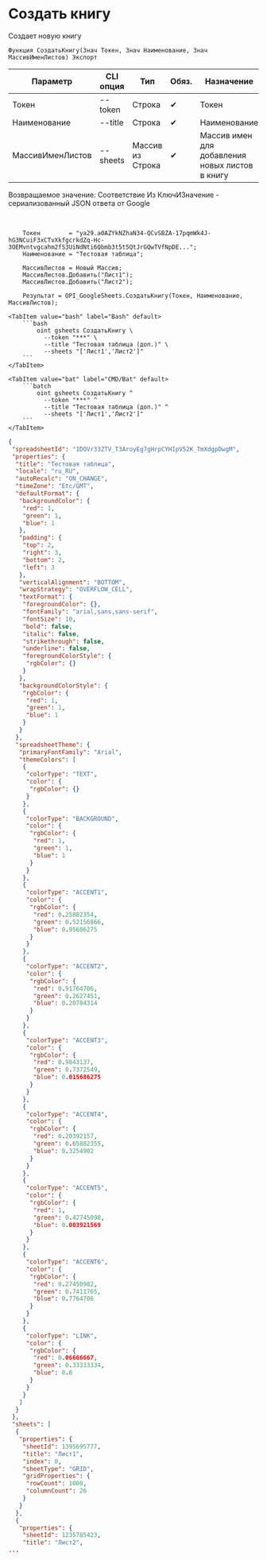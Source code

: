 ﻿---
sidebar_position: 1
description: Создать книгу и другие функции для работы с Google Sheets в Открытом пакете интеграций - бесплатной open-source библиотеке интеграций для 1С:Предприятие 8, OneScript и CLI
keywords: [1C, 1С, 1С:Предприятие, 1С:Предприятие 8.3, API, Интеграция, Сервисы, Обмен, OneScript, CLI, Google Sheets]
---


# Создать книгу
 Создает новую книгу



`Функция СоздатьКнигу(Знач Токен, Знач Наименование, Знач МассивИменЛистов) Экспорт`

  | Параметр | CLI опция | Тип | Обяз. | Назначение |
  |-|-|-|-|-|
  | Токен | --token | Строка | &#x2714; | Токен |
  | Наименование | --title | Строка | &#x2714; | Наименование |
  | МассивИменЛистов | --sheets | Массив из Строка | &#x2714; | Массив имен для добавления новых листов в книгу |

  
  Возвращаемое значение:   Соответствие Из КлючИЗначение - сериализованный JSON ответа от Google

<br/>




```bsl title="Пример использования для 1С:Предприятие/OneScript"
    Токен        = "ya29.a0AZYkNZhaN34-QCvSBZA-17pqmWk4J-hG3NCuiF3xCTvXkfgcrkdZq-Hc-3OEMvntvgcahm2fS3UiNdNti6Qbmb3t5t5QtJrGQwTVfNpDE...";
    Наименование = "Тестовая таблица";

    МассивЛистов = Новый Массив;
    МассивЛистов.Добавить("Лист1");
    МассивЛистов.Добавить("Лист2");

    Результат = OPI_GoogleSheets.СоздатьКнигу(Токен, Наименование, МассивЛистов);
```
    

 <Tabs>
  
    <TabItem value="bash" label="Bash" default>
        ```bash
            oint gsheets СоздатьКнигу \
              --token "***" \
              --title "Тестовая таблица (доп.)" \
              --sheets "['Лист1','Лист2']"
        ```
    </TabItem>
  
    <TabItem value="bat" label="CMD/Bat" default>
        ```batch
            oint gsheets СоздатьКнигу ^
              --token "***" ^
              --title "Тестовая таблица (доп.)" ^
              --sheets "['Лист1','Лист2']"
        ```
    </TabItem>
</Tabs>


```json title="Результат"
{
 "spreadsheetId": "1DOVr33ZTV_T3AroyEg7gHrpCYHIpV52K_TmXdgpDwgM",
 "properties": {
  "title": "Тестовая таблица",
  "locale": "ru_RU",
  "autoRecalc": "ON_CHANGE",
  "timeZone": "Etc/GMT",
  "defaultFormat": {
   "backgroundColor": {
    "red": 1,
    "green": 1,
    "blue": 1
   },
   "padding": {
    "top": 2,
    "right": 3,
    "bottom": 2,
    "left": 3
   },
   "verticalAlignment": "BOTTOM",
   "wrapStrategy": "OVERFLOW_CELL",
   "textFormat": {
    "foregroundColor": {},
    "fontFamily": "arial,sans,sans-serif",
    "fontSize": 10,
    "bold": false,
    "italic": false,
    "strikethrough": false,
    "underline": false,
    "foregroundColorStyle": {
     "rgbColor": {}
    }
   },
   "backgroundColorStyle": {
    "rgbColor": {
     "red": 1,
     "green": 1,
     "blue": 1
    }
   }
  },
  "spreadsheetTheme": {
   "primaryFontFamily": "Arial",
   "themeColors": [
    {
     "colorType": "TEXT",
     "color": {
      "rgbColor": {}
     }
    },
    {
     "colorType": "BACKGROUND",
     "color": {
      "rgbColor": {
       "red": 1,
       "green": 1,
       "blue": 1
      }
     }
    },
    {
     "colorType": "ACCENT1",
     "color": {
      "rgbColor": {
       "red": 0.25882354,
       "green": 0.52156866,
       "blue": 0.95686275
      }
     }
    },
    {
     "colorType": "ACCENT2",
     "color": {
      "rgbColor": {
       "red": 0.91764706,
       "green": 0.2627451,
       "blue": 0.20784314
      }
     }
    },
    {
     "colorType": "ACCENT3",
     "color": {
      "rgbColor": {
       "red": 0.9843137,
       "green": 0.7372549,
       "blue": 0.015686275
      }
     }
    },
    {
     "colorType": "ACCENT4",
     "color": {
      "rgbColor": {
       "red": 0.20392157,
       "green": 0.65882355,
       "blue": 0.3254902
      }
     }
    },
    {
     "colorType": "ACCENT5",
     "color": {
      "rgbColor": {
       "red": 1,
       "green": 0.42745098,
       "blue": 0.003921569
      }
     }
    },
    {
     "colorType": "ACCENT6",
     "color": {
      "rgbColor": {
       "red": 0.27450982,
       "green": 0.7411765,
       "blue": 0.7764706
      }
     }
    },
    {
     "colorType": "LINK",
     "color": {
      "rgbColor": {
       "red": 0.06666667,
       "green": 0.33333334,
       "blue": 0.8
      }
     }
    }
   ]
  }
 },
 "sheets": [
  {
   "properties": {
    "sheetId": 1395695777,
    "title": "Лист1",
    "index": 0,
    "sheetType": "GRID",
    "gridProperties": {
     "rowCount": 1000,
     "columnCount": 26
    }
   }
  },
  {
   "properties": {
    "sheetId": 1235785423,
    "title": "Лист2",
...
```

